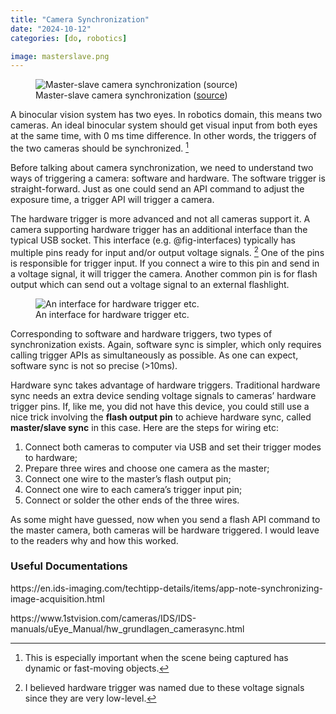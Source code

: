```yaml
---
title: "Camera Synchronization"
date: "2024-10-12"
categories: [do, robotics]

image: masterslave.png
---
```


![Master-slave camera synchronization ([source](https://www.1stvision.com/cameras/IDS/IDS-manuals/uEye_Manual/hw_grundlagen_camerasync.html))](masterslave.png)

A binocular vision system has two eyes. In robotics domain, this means two cameras.
An ideal binocular system should get visual input from both eyes at the same time, with 0 ms time difference.
In other words, the triggers of the two cameras should be synchronized.
^[This is especially important when the scene being captured has dynamic or fast-moving objects.]

Before talking about camera synchronization, we need to understand two ways of triggering a camera: software and hardware.
The software trigger is straight-forward.
Just as one could send an API command to adjust the exposure time, a trigger API will trigger a camera.

The hardware trigger is more advanced and not all cameras support it.
A camera supporting hardware trigger has an additional interface than the typical USB socket.
This interface (e.g. @fig-interfaces) typically has multiple pins ready for input and/or output voltage signals.
^[I believed hardware trigger was named due to these voltage signals since they are very low-level.]
One of the pins is responsible for trigger input.
If you connect a wire to this pin and send in a voltage signal, it will trigger the camera.
Another common pin is for flash output which can send out a voltage signal to an external flashlight.

![An interface for hardware trigger etc.](interfaces.jpg){#fig-interfaces}

Corresponding to software and hardware triggers, two types of synchronization exists.
Again, software sync is simpler, which only requires calling trigger APIs as simultaneously as possible.
As one can expect, software sync is not so precise (>10ms).

Hardware sync takes advantage of hardware triggers.
Traditional hardware sync needs an extra device sending voltage signals to cameras' hardware trigger pins.
If, like me, you did not have this device, you could still use a nice trick involving the **flash output pin**
to achieve hardware sync, called **master/slave sync** in this case.
Here are the steps for wiring etc:

1. Connect both cameras to computer via USB and set their trigger modes to hardware;
2. Prepare three wires and choose one camera as the master;
3. Connect one wire to the master's flash output pin;
4. Connect one wire to each camera's trigger input pin;
5. Connect or solder the other ends of the three wires.

As some might have guessed, now when you send a flash API command to the master camera,
both cameras will be hardware triggered. I would leave to the readers why and how this worked.


### Useful Documentations
https://en.ids-imaging.com/techtipp-details/items/app-note-synchronizing-image-acquisition.html

https://www.1stvision.com/cameras/IDS/IDS-manuals/uEye_Manual/hw_grundlagen_camerasync.html